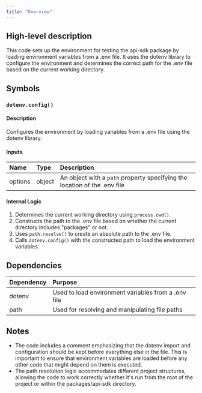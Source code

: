 ```yaml
---
title: "Overview"
---
```


## High-level description
This code sets up the environment for testing the api-sdk package by loading environment variables from a .env file. It uses the dotenv library to configure the environment and determines the correct path for the .env file based on the current working directory.

## Symbols

### `dotenv.config()`
#### Description
Configures the environment by loading variables from a .env file using the dotenv library.

#### Inputs
| Name | Type | Description |
|:-----|:-----|:------------|
| options | object | An object with a `path` property specifying the location of the .env file |

#### Internal Logic
1. Determines the current working directory using `process.cwd()`.
2. Constructs the path to the .env file based on whether the current directory includes "packages" or not.
3. Uses `path.resolve()` to create an absolute path to the .env file.
4. Calls `dotenv.config()` with the constructed path to load the environment variables.

## Dependencies
| Dependency | Purpose |
|:-----------|:--------|
| dotenv | Used to load environment variables from a .env file |
| path | Used for resolving and manipulating file paths |

## Notes
- The code includes a comment emphasizing that the dotenv import and configuration should be kept before everything else in the file. This is important to ensure that environment variables are loaded before any other code that might depend on them is executed.
- The path resolution logic accommodates different project structures, allowing the code to work correctly whether it's run from the root of the project or within the packages/api-sdk directory.